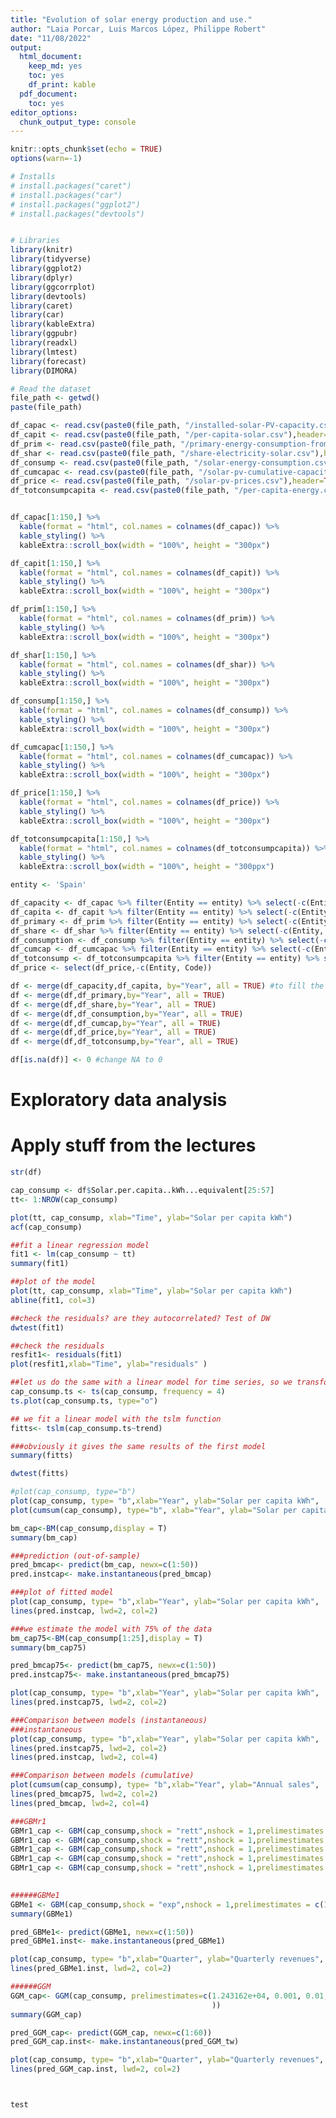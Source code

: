 ```yaml
---
title: "Evolution of solar energy production and use."
author: "Laia Porcar, Luis Marcos López, Philippe Robert"
date: "11/08/2022"
output:
  html_document:
    keep_md: yes
    toc: yes
    df_print: kable
  pdf_document:
    toc: yes
editor_options:
  chunk_output_type: console
---
```


```r
knitr::opts_chunk$set(echo = TRUE)
options(warn=-1)
```


```r
# Installs
# install.packages("caret")
# install.packages("car")
# install.packages("ggplot2")
# install.packages("devtools")


# Libraries
library(knitr)
library(tidyverse)
library(ggplot2)
library(dplyr)
library(ggcorrplot)
library(devtools) 
library(caret)
library(car)
library(kableExtra)
library(ggpubr)
library(readxl)
library(lmtest) 
library(forecast)
library(DIMORA)

```



```r
# Read the dataset
file_path <- getwd()
paste(file_path)

df_capac <- read.csv(paste0(file_path, "/installed-solar-PV-capacity.csv"),header=TRUE)
df_capit <- read.csv(paste0(file_path, "/per-capita-solar.csv"),header=TRUE)
df_prim <- read.csv(paste0(file_path, "/primary-energy-consumption-from-solar.csv"),header=TRUE)
df_shar <- read.csv(paste0(file_path, "/share-electricity-solar.csv"),header=TRUE)
df_consump <- read.csv(paste0(file_path, "/solar-energy-consumption.csv"),header=TRUE)
df_cumcapac <- read.csv(paste0(file_path, "/solar-pv-cumulative-capacity.csv"),header=TRUE)
df_price <- read.csv(paste0(file_path, "/solar-pv-prices.csv"),header=TRUE)
df_totconsumpcapita <- read.csv(paste0(file_path, "/per-capita-energy.csv"), header=TRUE)


df_capac[1:150,] %>%
  kable(format = "html", col.names = colnames(df_capac)) %>%
  kable_styling() %>%
  kableExtra::scroll_box(width = "100%", height = "300px")

df_capit[1:150,] %>%
  kable(format = "html", col.names = colnames(df_capit)) %>%
  kable_styling() %>%
  kableExtra::scroll_box(width = "100%", height = "300px")

df_prim[1:150,] %>%
  kable(format = "html", col.names = colnames(df_prim)) %>%
  kable_styling() %>%
  kableExtra::scroll_box(width = "100%", height = "300px")

df_shar[1:150,] %>%
  kable(format = "html", col.names = colnames(df_shar)) %>%
  kable_styling() %>%
  kableExtra::scroll_box(width = "100%", height = "300px")

df_consump[1:150,] %>%
  kable(format = "html", col.names = colnames(df_consump)) %>%
  kable_styling() %>%
  kableExtra::scroll_box(width = "100%", height = "300px")

df_cumcapac[1:150,] %>%
  kable(format = "html", col.names = colnames(df_cumcapac)) %>%
  kable_styling() %>%
  kableExtra::scroll_box(width = "100%", height = "300px")

df_price[1:150,] %>%
  kable(format = "html", col.names = colnames(df_price)) %>%
  kable_styling() %>%
  kableExtra::scroll_box(width = "100%", height = "300px")

df_totconsumpcapita[1:150,] %>% 
  kable(format = "html", col.names = colnames(df_totconsumpcapita)) %>% 
  kable_styling() %>% 
  kableExtra::scroll_box(width = "100%", height = "300ppx")

```


```r

entity <- 'Spain'

df_capacity <- df_capac %>% filter(Entity == entity) %>% select(-c(Entity, Code))
df_capita <- df_capit %>% filter(Entity == entity) %>% select(-c(Entity, Code))
df_primary <- df_prim %>% filter(Entity == entity) %>% select(-c(Entity, Code))
df_share <- df_shar %>% filter(Entity == entity) %>% select(-c(Entity, Code))
df_consumption <- df_consump %>% filter(Entity == entity) %>% select(-c(Entity, Code))
df_cumcap <- df_cumcapac %>% filter(Entity == entity) %>% select(-c(Entity, Code))
df_totconsump <- df_totconsumpcapita %>% filter(Entity == entity) %>% select(-c(Entity, Code))
df_price <- select(df_price,-c(Entity, Code))

df <- merge(df_capacity,df_capita, by="Year", all = TRUE) #to fill the non existant values with NA
df <- merge(df,df_primary,by="Year", all = TRUE)
df <- merge(df,df_share,by="Year", all = TRUE)
df <- merge(df,df_consumption,by="Year", all = TRUE)
df <- merge(df,df_cumcap,by="Year", all = TRUE)
df <- merge(df,df_price,by="Year", all = TRUE)
df <- merge(df,df_totconsump,by="Year", all = TRUE)

df[is.na(df)] <- 0 #change NA to 0


```




# Exploratory data analysis


# Apply stuff from the lectures


```r

str(df)


```


```r


cap_consump <- df$Solar.per.capita..kWh...equivalent[25:57]
tt<- 1:NROW(cap_consump)

plot(tt, cap_consump, xlab="Time", ylab="Solar per capita kWh")
acf(cap_consump)

```




```r

##fit a linear regression model 
fit1 <- lm(cap_consump ~ tt)
summary(fit1)

##plot of the model
plot(tt, cap_consump, xlab="Time", ylab="Solar per capita kWh")
abline(fit1, col=3)

##check the residuals? are they autocorrelated? Test of DW
dwtest(fit1)

##check the residuals
resfit1<- residuals(fit1)
plot(resfit1,xlab="Time", ylab="residuals" )


```



```r

##let us do the same with a linear model for time series, so we transform the data into a ts object
cap_consump.ts <- ts(cap_consump, frequency = 4)
ts.plot(cap_consump.ts, type="o")

## we fit a linear model with the tslm function
fitts<- tslm(cap_consump.ts~trend)

###obviously it gives the same results of the first model
summary(fitts)

dwtest(fitts)

```



```r

#plot(cap_consump, type="b")
plot(cap_consump, type= "b",xlab="Year", ylab="Solar per capita kWh",  pch=16, lty=3, xaxt="n", cex=0.6)
plot(cumsum(cap_consump), type="b", xlab="Year", ylab="Solar per capita kWh",  pch=16, lty=3, xaxt="n", cex=0.6)

```



```r

bm_cap<-BM(cap_consump,display = T)
summary(bm_cap)

###prediction (out-of-sample)
pred_bmcap<- predict(bm_cap, newx=c(1:50))
pred.instcap<- make.instantaneous(pred_bmcap)

###plot of fitted model 
plot(cap_consump, type= "b",xlab="Year", ylab="Solar per capita kWh",  pch=16, lty=3, xaxt="n", cex=0.6)
lines(pred.instcap, lwd=2, col=2)

```



```r

###we estimate the model with 75% of the data
bm_cap75<-BM(cap_consump[1:25],display = T)
summary(bm_cap75)

pred_bmcap75<- predict(bm_cap75, newx=c(1:50))
pred.instcap75<- make.instantaneous(pred_bmcap75)

plot(cap_consump, type= "b",xlab="Year", ylab="Solar per capita kWh",  pch=16, lty=3, xaxt="n", cex=0.6)
lines(pred.instcap75, lwd=2, col=2)
```



```r

###Comparison between models (instantaneous)
###instantaneous
plot(cap_consump, type= "b",xlab="Year", ylab="Solar per capita kWh",  pch=16, lty=3, xaxt="n", cex=0.6)
lines(pred.instcap75, lwd=2, col=2)
lines(pred.instcap, lwd=2, col=4)

###Comparison between models (cumulative)
plot(cumsum(cap_consump), type= "b",xlab="Year", ylab="Annual sales",  pch=16, lty=3, xaxt="n", cex=0.6)
lines(pred_bmcap75, lwd=2, col=2)
lines(pred_bmcap, lwd=2, col=4)

```


```r


###GBMr1
GBMr1_cap <- GBM(cap_consump,shock = "rett",nshock = 1,prelimestimates = c(1.243162e+04, 2.424655e-05, 3.283666e-01, 15,32,-0.1))
GBMr1_cap <- GBM(cap_consump,shock = "rett",nshock = 1,prelimestimates = c(1.243162e+04, 2.424655e-05, 3.283666e-01, 15,32,-0.2))
GBMr1_cap <- GBM(cap_consump,shock = "rett",nshock = 1,prelimestimates = c(1.243162e+04, 2.424655e-05, 3.283666e-01, 15,32,-1))
GBMr1_cap <- GBM(cap_consump,shock = "rett",nshock = 1,prelimestimates = c(1.243162e+04, 2.424655e-05, 3.283666e-01, 15,32,-0.8))
GBMr1_cap <- GBM(cap_consump,shock = "rett",nshock = 1,prelimestimates = c(1.243162e+04, 2.424655e-05, 3.283666e-01, 15,32,-2))
 

######GBMe1
GBMe1 <- GBM(cap_consump,shock = "exp",nshock = 1,prelimestimates = c(1.243162e+04, 2.424655e-05, 3.283666e-01, 20, -0.1,0.2)) #funcionan varios numeros
summary(GBMe1)

pred_GBMe1<- predict(GBMe1, newx=c(1:50))
pred_GBMe1.inst<- make.instantaneous(pred_GBMe1)

plot(cap_consump, type= "b",xlab="Quarter", ylab="Quarterly revenues",  pch=16, lty=3, cex=0.6, xlim=c(1,60))
lines(pred_GBMe1.inst, lwd=2, col=2) 


```


```r

######GGM 
GGM_cap<- GGM(cap_consump, prelimestimates=c(1.243162e+04, 0.001, 0.01,  2.424655e-05, 3.283666e-01
                                             ))
summary(GGM_cap)

pred_GGM_cap<- predict(GGM_cap, newx=c(1:60))
pred_GGM_cap.inst<- make.instantaneous(pred_GGM_tw)

plot(cap_consump, type= "b",xlab="Quarter", ylab="Quarterly revenues",  pch=16, lty=3, cex=0.6, xlim=c(1,60))
lines(pred_GGM_cap.inst, lwd=2, col=2)

```


```r


```


```r


```


```r
test

```


```r


```
